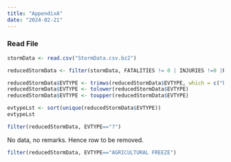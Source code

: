 ```yaml
---
title: "AppendixA"
date: "2024-02-21"
---
```


### Read File
```r
stormData <- read.csv("StormData.csv.bz2")
```

```r
reducedStormData <- filter(stormData, FATALITIES != 0 | INJURIES !=0 |PROPDMG !=0 | CROPDMG != 0)
```

```r
reducedStormData$EVTYPE <- trimws(reducedStormData$EVTYPE, which = c("both"), whitespace = "[ \t\r\n]")
reducedStormData$EVTYPE <- tolower(reducedStormData$EVTYPE)
reducedStormData$EVTYPE <- toupper(reducedStormData$EVTYPE)
```

```r
evtypeLst <- sort(unique(reducedStormData$EVTYPE))
evtypeLst
```
```r
filter(reducedStormData, EVTYPE=="?")
```

No data, no remarks. Hence row to be removed.

```r
filter(reducedStormData, EVTYPE=="AGRICULTURAL FREEZE")
```

